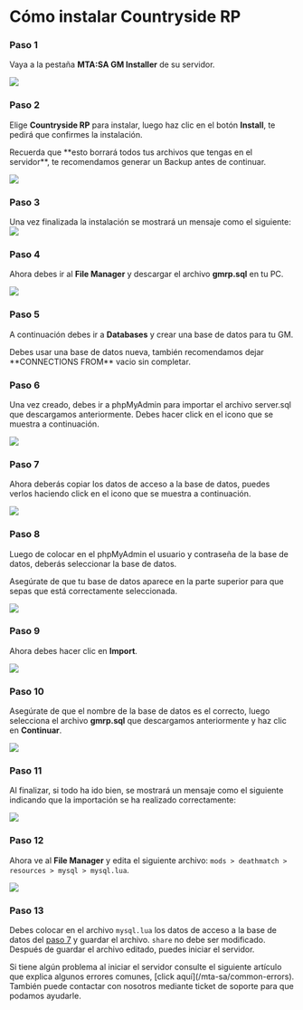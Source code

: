 # Cómo instalar Countryside RP


<Steps>

### Paso 1
Vaya a la pestaña **MTA:SA GM Installer** de su servidor.

![](https://i.imgur.com/9usqk4d.png)

### Paso 2
Elige **Countryside RP** para instalar, luego haz clic en el botón **Install**, te pedirá que confirmes la instalación.

<Callout type="warning">
Recuerda que **esto borrará todos tus archivos que tengas en el servidor**, te recomendamos generar un Backup antes de continuar.
</Callout>

![](https://i.imgur.com/HFG7fta.png)

### Paso 3
Una vez finalizada la instalación se mostrará un mensaje como el siguiente:
![](https://i.imgur.com/ItwX4qu.png)

### Paso 4
Ahora debes ir al **File Manager** y descargar el archivo **gmrp.sql** en tu PC.

![](https://i.imgur.com/L6kS4eB.png)

### Paso 5
A continuación debes ir a **Databases** y crear una base de datos para tu GM.

<Callout type="warning">
Debes usar una base de datos nueva, también recomendamos dejar **CONNECTIONS FROM** vacio sin completar.
</Callout>

### Paso 6
Una vez creado, debes ir a phpMyAdmin para importar el archivo server.sql que descargamos anteriormente. Debes hacer click en el icono que se muestra a continuación.

![](https://i.imgur.com/jb32AKv.png)

### Paso 7
Ahora deberás copiar los datos de acceso a la base de datos, puedes verlos haciendo click en el icono que se muestra a continuación.

![](https://i.imgur.com/4u0xPts.png)

### Paso 8
Luego de colocar en el phpMyAdmin el usuario y contraseña de la base de datos, deberás seleccionar la base de datos.

<Callout type="info">
Asegúrate de que tu base de datos aparece en la parte superior para que sepas que está correctamente seleccionada.
</Callout>

![](https://i.imgur.com/bwx2qcp.png)

### Paso 9
Ahora debes hacer clic en **Import**.

![](https://i.imgur.com/b4fLw2n.png)

### Paso 10
Asegúrate de que el nombre de la base de datos es el correcto, luego selecciona el archivo **gmrp.sql** que descargamos anteriormente y haz clic en **Continuar**.

![](https://i.imgur.com/vRLExD4.png)

### Paso 11
Al finalizar, si todo ha ido bien, se mostrará un mensaje como el siguiente indicando que la importación se ha realizado correctamente:

![](https://i.imgur.com/Vy0GDyV.png)

### Paso 12
Ahora ve al **File Manager** y edita el siguiente archivo: `mods > deathmatch > resources > mysql > mysql.lua`.

![](https://i.imgur.com/hRM4smt.png)

### Paso 13
Debes colocar en el archivo `mysql.lua` los datos de acceso a la base de datos del [paso 7](#paso-7) y guardar el archivo. `share` no debe ser modificado. Después de guardar el archivo editado, puedes iniciar el servidor.


</Steps>

<Callout type="info">
Si tiene algún problema al iniciar el servidor consulte el siguiente artículo que explica algunos errores comunes, [click aquí](/mta-sa/common-errors). También puede contactar con nosotros mediante ticket de soporte para que podamos ayudarle.
</Callout>